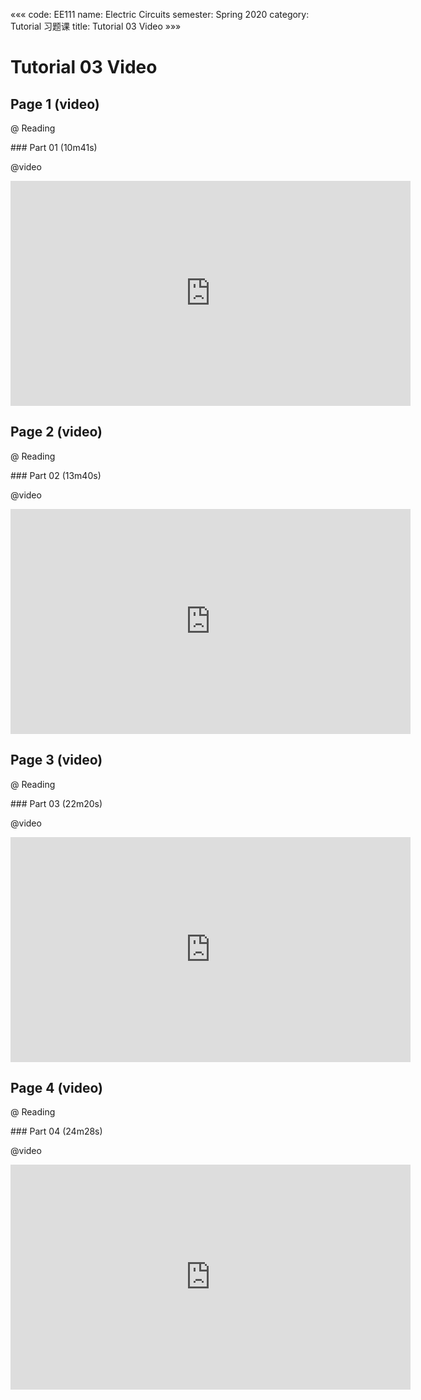 «««
code: EE111
name: Electric Circuits
semester: Spring 2020
category: Tutorial 习题课
title: Tutorial 03 Video
»»»

# Tutorial 03 Video

## Page 1 (video)

@ Reading

<div class="markdown-body">
### Part 01 (10m41s)
</div>

@video

<iframe src="https://watchsb.com/e/7nysbukvvk4y.html" frameborder=0 marginwidth=0 marginheight=0 scrolling=no width=640 height=360 allowfullscreen></iframe>


## Page 2 (video)

@ Reading

<div class="markdown-body">
### Part 02 (13m40s)
</div>

@video

<iframe src="https://watchsb.com/e/74vyv84r1en7.html" frameborder=0 marginwidth=0 marginheight=0 scrolling=no width=640 height=360 allowfullscreen></iframe>


## Page 3 (video)

@ Reading

<div class="markdown-body">
### Part 03 (22m20s)
</div>

@video

<iframe src="https://watchsb.com/e/uq2t5a8172sr.html" frameborder=0 marginwidth=0 marginheight=0 scrolling=no width=640 height=360 allowfullscreen></iframe>


## Page 4 (video)

@ Reading

<div class="markdown-body">
### Part 04 (24m28s)
</div>

@video

<iframe src="https://watchsb.com/e/6s4dbpv1pwk4.html" frameborder=0 marginwidth=0 marginheight=0 scrolling=no width=640 height=360 allowfullscreen></iframe>


